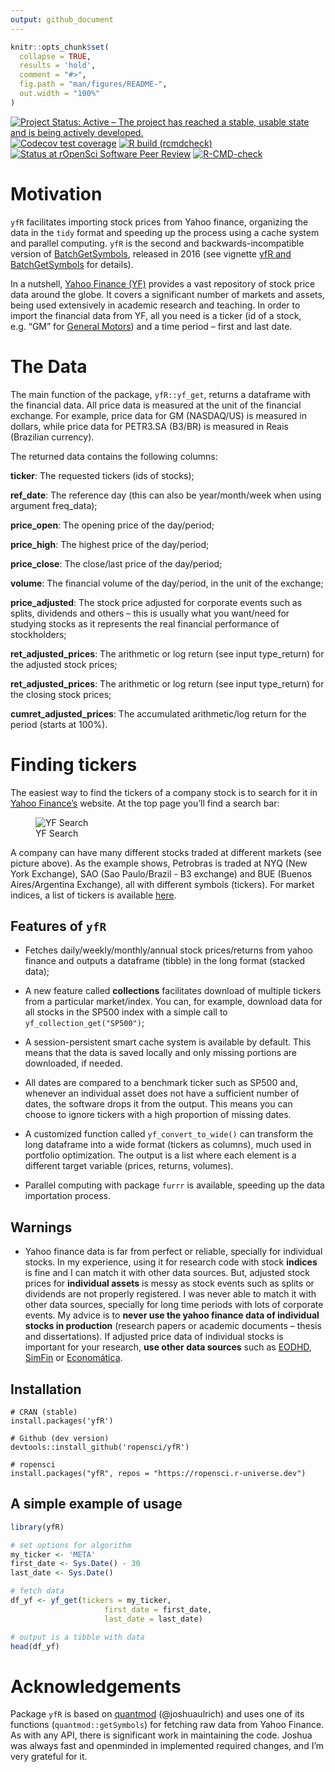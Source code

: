 ```yaml
---
output: github_document
---
```


<!-- README.md is generated from README.Rmd. Please edit that file -->

```r
knitr::opts_chunk$set(
  collapse = TRUE, 
  results = 'hold',
  comment = "#>",
  fig.path = "man/figures/README-",
  out.width = "100%"
)
```

<!-- badges: start -->
[![Project Status: Active – The project has reached a stable, usable state and is being actively developed.](https://www.repostatus.org/badges/latest/active.svg)](https://www.repostatus.org/#active)
[![Codecov test coverage](https://codecov.io/gh/ropensci/yfR/branch/main/graph/badge.svg)](https://app.codecov.io/gh/ropensci/yfR?branch=main)
[![R build (rcmdcheck)](https://github.com/ropensci/yfR/workflows/R-CMD-check/badge.svg)](https://github.com/ropensci/yfR/actions)
[![Status at rOpenSci Software Peer Review](https://badges.ropensci.org/523_status.svg)](https://github.com/ropensci/software-review/issues/523)
[![R-CMD-check](https://github.com/ropensci/yfR/actions/workflows/R-CMD-check.yaml/badge.svg)](https://github.com/ropensci/yfR/actions/workflows/R-CMD-check.yaml)
<!-- badges: end -->

# Motivation

`yfR` facilitates importing stock prices from Yahoo finance, organizing the data in the `tidy` format and speeding up the process using a cache system and parallel computing. `yfR` is the second and backwards-incompatible version of [BatchGetSymbols](https://CRAN.R-project.org/package=BatchGetSymbols), released in 2016 (see vignette [yfR and BatchGetSymbols](https://docs.ropensci.org/yfR/articles/diff-batchgetsymbols.html) for details). 

In a nutshell, [Yahoo Finance (YF)](https://finance.yahoo.com/) provides a vast repository of stock price data around the globe. It covers a significant number of markets and assets, being used extensively in academic research and teaching. In order to import the financial data from YF, all you need is a ticker (id of a stock, e.g. "GM" for [General Motors](https://finance.yahoo.com/quote/GM?p=GM&.tsrc=fin-srch)) and a time period -- first and last date. 


# The Data

The main function of the package, `yfR::yf_get`, returns a dataframe with the 
financial data. All price data is measured at the unit of the financial 
exchange. For example, price data for GM (NASDAQ/US) is measured in dollars, 
while price data for PETR3.SA (B3/BR) is measured in Reais (Brazilian currency).

The returned data contains the following columns:

**ticker**: The requested tickers (ids of stocks);

**ref_date**: The reference day (this can also be year/month/week when using argument freq_data);

**price_open**: The opening price of the day/period;

**price_high**: The highest price of the day/period;

**price_close**: The close/last price of the day/period;

**volume**: The financial volume of the day/period, in the unit of the exchange;

**price_adjusted**: The stock price adjusted for corporate events such as 
splits, dividends and others -- this is usually what you want/need for studying 
stocks as it represents the real financial performance of stockholders;

**ret_adjusted_prices**: The arithmetic or log return (see input type_return) for the adjusted stock 
prices;

**ret_adjusted_prices**: The arithmetic or log return (see input type_return) for the closing stock 
prices;

**cumret_adjusted_prices**: The accumulated arithmetic/log return for the period (starts at 100%).


# Finding tickers

The easiest way to find the tickers of a company stock is to search for it in [Yahoo Finance's](https://finance.yahoo.com/) website. At the top page you'll find a search bar:

![YF Search](/inst/figures/search-yf.png?raw=true "Example of search in YF")

A company can have many different stocks traded at different markets (see picture above). As the example shows, Petrobras is traded at NYQ (New York Exchange), SAO (Sao Paulo/Brazil - B3 exchange) and BUE (Buenos Aires/Argentina Exchange), all with different symbols (tickers). 
For market indices, a list of tickers is available [here](https://finance.yahoo.com/world-indices).


## Features of `yfR`

- Fetches daily/weekly/monthly/annual stock prices/returns from yahoo finance and outputs a dataframe (tibble) in the long format (stacked data);

- A new feature called **collections** facilitates download of multiple tickers from a particular market/index. You can, for example, download data for all stocks in the SP500 index with a simple call to `yf_collection_get("SP500")`;

- A session-persistent smart cache system is available by default. This means that the data is saved locally and only missing portions are downloaded, if needed.

- All dates are compared to a benchmark ticker such as SP500 and, whenever an individual asset does not have a sufficient number of dates, the software drops it from the output. This means you can choose to ignore tickers with a high proportion of missing dates.

- A customized function called `yf_convert_to_wide()` can transform the long dataframe into a wide format (tickers as columns), much used in portfolio optimization. The output is a list where each element is a different target variable (prices, returns, volumes).

- Parallel computing with package `furrr` is available, speeding up the data importation process.


## Warnings

- Yahoo finance data is far from perfect or reliable, specially for individual stocks. In my experience, using it for research code with stock **indices** is fine and I can match it with other data sources. But, adjusted stock prices for **individual assets** is messy as stock events such as splits or dividends are not properly registered. I was never able to match it with other data sources, specially for long time periods with lots of corporate events. My advice is to **never use the yahoo finance data of individual stocks in production** (research papers or academic documents -- thesis and dissertations). If adjusted price data of individual stocks is important for your research, **use other data sources** such as [EODHD](https://eodhd.com/), [SimFin](https://simfin.com/) or [Economática](https://www.economatica.com/).


## Installation

```
# CRAN (stable)
install.packages('yfR')

# Github (dev version)
devtools::install_github('ropensci/yfR')

# ropensci
install.packages("yfR", repos = "https://ropensci.r-universe.dev")
```


## A simple example of usage

```r
library(yfR)

# set options for algorithm
my_ticker <- 'META'
first_date <- Sys.Date() - 30
last_date <- Sys.Date()

# fetch data
df_yf <- yf_get(tickers = my_ticker, 
                     first_date = first_date,
                     last_date = last_date)

# output is a tibble with data
head(df_yf)
```


# Acknowledgements

Package `yfR` is based on [quantmod](https://www.quantmod.com/) (@joshuaulrich) and uses one of its functions (`quantmod::getSymbols`) for fetching raw data from Yahoo Finance. As with any API, there is significant work in maintaining the code. Joshua was always fast and openminded in implemented required changes, and I'm very grateful for it.



